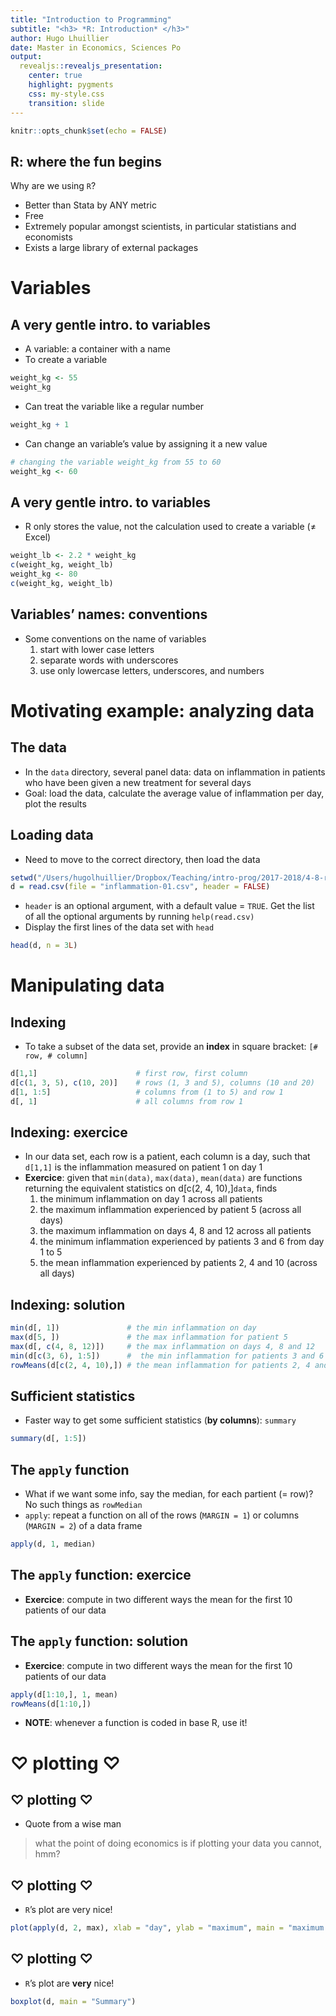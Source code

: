 ```yaml
---
title: "Introduction to Programming"
subtitle: "<h3> *R: Introduction* </h3>"
author: Hugo Lhuillier
date: Master in Economics, Sciences Po
output: 
  revealjs::revealjs_presentation:
    center: true 
    highlight: pygments
    css: my-style.css
    transition: slide
---
```


```r
knitr::opts_chunk$set(echo = FALSE)
```

## R: where the fun begins

Why are we using `R`? 

- Better than Stata by ANY metric
- Free 
- Extremely popular amongst scientists, in particular statistians and economists
- Exists a large library of external packages

# Variables
## A very gentle intro. to variables

* A variable: a container with a name
* To create a variable 

```r
weight_kg <- 55
weight_kg
```

- Can treat the variable like a regular number

```r
weight_kg + 1
```

- Can change an variable's value by assigning it a new value

```r
# changing the variable weight_kg from 55 to 60
weight_kg <- 60
```

<!-- Once a variable is created, we can use the variable name to refer to the value it was assigned. The variable name now acts as a tag. Whenever R reads that tag (weight_kg), it substitutes the value (55). 
In general, R will print to the console any object returned by a function or operation unless we assign it to a variable.-->

## A very gentle intro. to variables

- R only stores the value, not the calculation used to create a variable ($\neq$ Excel)
```r
weight_lb <- 2.2 * weight_kg
c(weight_kg, weight_lb)
weight_kg <- 80 
c(weight_kg, weight_lb)
```

<!-- 
1. `c` is also a function (probably the most used function in R), stands for combine
2. 1:5 = c(1, 2, 3, 4, 5) but much faster
-->

## Variables' names: conventions

- Some conventions on the name of variables 
    1. start with lower case letters 
    1. separate words with underscores
    1. use only lowercase letters, underscores, and numbers

# Motivating example: analyzing data 

## The data

- In the `data` directory, several panel data: data on inflammation in patients who have been given a new treatment for several days
- Goal: load the data, calculate the average value of inflammation per day, plot the results

## Loading data 

- Need to move to the correct directory, then load the data
```r
setwd("/Users/hugolhuillier/Dropbox/Teaching/intro-prog/2017-2018/4-8-r/data/")
d = read.csv(file = "inflammation-01.csv", header = FALSE)
```
- `header` is an optional argument, with a default value = `TRUE`. Get the list of all the optional arguments by running `help(read.csv)`
<!-- 
both setwd() and read.csv() are functions that takes some arguments 
1. the first argument of both functions is a String => put quotes 
2. the second argument of read.csv is what we call a Boolean value (either true or false). Header:  whether the first line of the file contains names for the columns of data

d = data frame. more on this later: but basically, like an excel sheet.

NOTE: if forgot to add `d` before the `read.csv`, `R` does not know what to do with the function's output. will display the full contents of the file inflammation-01.csv in the console. instead here, `d` is a variable containing the data that was in `inflammation-01`
-->
- Display the first lines of the data set with `head` 
```r
head(d, n = 3L)
```

# Manipulating data
## Indexing
- To take a subset of the data set, provide an **index** in square bracket: `[# row, # column]` 
```r
d[1,1]                      # first row, first column
d[c(1, 3, 5), c(10, 20)]    # rows (1, 3 and 5), columns (10 and 20)
d[1, 1:5]                   # columns from (1 to 5) and row 1
d[, 1]                      # all columns from row 1
```

## Indexing: exercice

- In our data set, each row is a patient, each column is a day, such that `d[1,1]` is the inflammation measured on patient 1 on day 1
- **Exercice**: given that `min(data)`, `max(data)`, `mean(data)` are functions returning the equivalent statistics on d[c(2, 4, 10),]`data`, finds 
    1. the minimum inflammation on day 1 across all patients
    1. the maximum inflammation experienced by patient 5 (across all days)
    1. the maximum inflammation on days 4, 8 and 12 across all patients
    1. the minimum inflammation experienced by patients 3 and 6 from day 1 to 5
    1. the mean inflammation experienced by patients 2, 4 and 10 (across all days)

## Indexing: solution

```r
min(d[, 1])               # the min inflammation on day
max(d[5, ])               # the max inflammation for patient 5 
max(d[, c(4, 8, 12)])     # the max inflammation on days 4, 8 and 12 
min(d[c(3, 6), 1:5])      #  the min inflammation for patients 3 and 6 from day 1 to 5
rowMeans(d[c(2, 4, 10),]) # the mean inflammation for patients 2, 4 and 10
```

## Sufficient statistics 

- Faster way to get some sufficient statistics (**by columns**): `summary`
```r
summary(d[, 1:5])
```
<!-- ask what would the command 
summary(d[1:4,]) 
do for instance?-->

## The `apply` function

- What if we want some info, say the median, for each partient (= row)? No such things as `rowMedian`
- `apply`: repeat a function on all of the rows (`MARGIN = 1`) or columns (`MARGIN = 2`) of a data frame
```r
apply(d, 1, median)
```

## The `apply` function: exercice

- **Exercice**: compute in two different ways the mean for the first 10 patients of our data 

## The `apply` function: solution

- **Exercice**: compute in two different ways the mean for the first 10 patients of our data 
```r
apply(d[1:10,], 1, mean)
rowMeans(d[1:10,])
```
- __NOTE__: whenever a function is coded in base R, use it!

# $\heartsuit$ plotting $\heartsuit$
## $\heartsuit$ plotting $\heartsuit$

- Quote from a wise man

> what the point of doing economics is if plotting your data you cannot, hmm?  

## $\heartsuit$ plotting $\heartsuit$

- `R`'s plot are very nice! 
```r
plot(apply(d, 2, max), xlab = "day", ylab = "maximum", main = "maximum inflammation by day")
```

## $\heartsuit$ plotting $\heartsuit$

- `R`'s plot are **very** nice! 

```r
boxplot(d, main = "Summary")
```